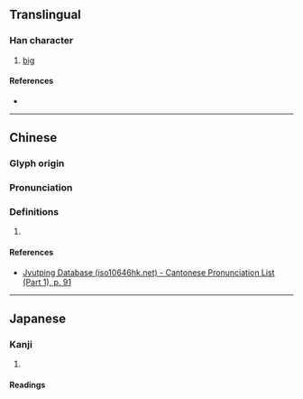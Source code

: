 {{character info}}
==Translingual==

===Han character===
{{Han char|rn=37|rad=大|as=08|sn=11|four=11431|canj=LYK|ids=⿱非大}}

# [[big]]

====References====
* {{Han ref|kx=0252.180|dkj=05943|dj=0514.140|hdz=10543.100|uh=595C|ud=22876|bh=D4CD|bd=54477}}

----

==Chinese==
{{zh-forms}}

===Glyph origin===
{{Han etym}}

===Pronunciation===
{{zh-pron
|m=fěi,fēi
|c=fei2
|mc=y
|oc=y
|cat=
}}


===Definitions===
{{zh-hanzi}}

# {{rfdef|zh|sort=大08}}

====References====
* [http://www.iso10646hk.net/jp/document/download.jsp Jyutping Database (iso10646hk.net) - Cantonese Pronunciation List (Part 1), p. 91]

----

==Japanese==

===Kanji===
{{ja-kanji|grade=|rs=大08}}

# {{rfdef|ja|sort=大08}}

====Readings====
{{ja-readings
|on=ひ
|kun=おおき.い}}